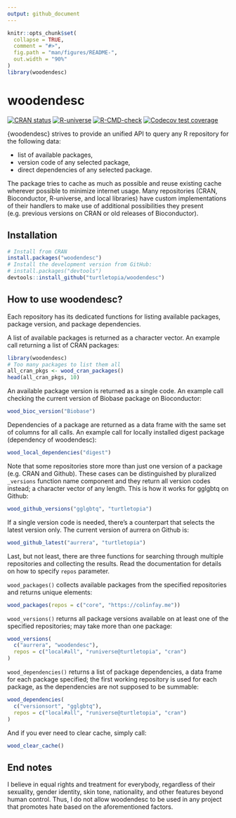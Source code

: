 ```yaml
---
output: github_document
---
```


<!-- README.md is generated from README.Rmd. Please edit that file -->

```r
knitr::opts_chunk$set(
  collapse = TRUE,
  comment = "#>",
  fig.path = "man/figures/README-",
  out.width = "90%"
)
library(woodendesc)
```

# woodendesc

<!-- badges: start -->
[![CRAN status](https://www.r-pkg.org/badges/version-last-release/woodendesc)](https://CRAN.R-project.org/package=woodendesc)
[![R-universe](https://turtletopia.r-universe.dev/badges/woodendesc)](https://turtletopia.r-universe.dev)
[![R-CMD-check](https://github.com/turtletopia/woodendesc/workflows/R-CMD-check/badge.svg)](https://github.com/turtletopia/woodendesc/actions)
[![Codecov test coverage](https://codecov.io/gh/turtletopia/woodendesc/branch/master/graph/badge.svg)](https://app.codecov.io/gh/turtletopia/woodendesc?branch=master)
<!-- badges: end -->

{woodendesc} strives to provide an unified API to query any R repository for the following data:

* list of available packages,
* version code of any selected package,
* direct dependencies of any selected package.

The package tries to cache as much as possible and reuse existing cache wherever possible to minimize internet usage. Many repositories (CRAN, Bioconductor, R-universe, and local libraries) have custom implementations of their handlers to make use of additional possibilities they present (e.g. previous versions on CRAN or old releases of Bioconductor).

## Installation

```r
# Install from CRAN
install.packages("woodendesc")
# Install the development version from GitHub:
# install.packages("devtools")
devtools::install_github("turtletopia/woodendesc")
```

## How to use woodendesc?

Each repository has its dedicated functions for listing available packages, package version, and package dependencies.

A list of available packages is returned as a character vector. An example call returning a list of CRAN packages:

```r
library(woodendesc)
# Too many packages to list them all
all_cran_pkgs <- wood_cran_packages()
head(all_cran_pkgs, 10)
```

An available package version is returned as a single code. An example call checking the current version of Biobase package on Bioconductor:

```r
wood_bioc_version("Biobase")
```

Dependencies of a package are returned as a data frame with the same set of columns for all calls. An example call for locally installed digest package (dependency of woodendesc):

```r
wood_local_dependencies("digest")
```

Note that some repositories store more than just one version of a package (e.g. CRAN and Github). These cases can be distinguished by pluralized `_versions` function name component and they return all version codes instead; a character vector of any length. This is how it works for gglgbtq on Github:

```r
wood_github_versions("gglgbtq", "turtletopia")
```

If a single version code is needed, there's a counterpart that selects the latest version only. The current version of aurrera on Github is:

```r
wood_github_latest("aurrera", "turtletopia")
```

Last, but not least, there are three functions for searching through multiple repositories and collecting the results. Read the documentation for details on how to specify `repos` parameter.

`wood_packages()` collects available packages from the specified repositories and returns unique elements:

```r
wood_packages(repos = c("core", "https://colinfay.me"))
```

`wood_versions()` returns all package versions available on at least one of the specified repositories; may take more than one package:

```r
wood_versions(
  c("aurrera", "woodendesc"),
  repos = c("local#all", "runiverse@turtletopia", "cran")
)
```

`wood_dependencies()` returns a list of package dependencies, a data frame for each package specified; the first working repository is used for each package, as the dependencies are not supposed to be summable:

```r
wood_dependencies(
  c("versionsort", "gglgbtq"),
  repos = c("local#all", "runiverse@turtletopia", "cran")
)
```

And if you ever need to clear cache, simply call:

```r
wood_clear_cache()
```

## End notes

I believe in equal rights and treatment for everybody, regardless of their sexuality, gender identity, skin tone, nationality, and other features beyond human control. Thus, I do not allow woodendesc to be used in any project that promotes hate based on the aforementioned factors.
